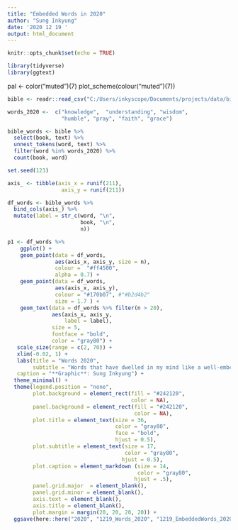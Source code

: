 ```yaml
---
title: "Embedded Words in 2020"
author: "Sung Inkyung"
date: '2020 12 19 '
output: html_document
---
```


```r
knitr::opts_chunk$set(echo = TRUE)
```

```r
library(tidyverse)
library(ggtext)
```
pal <- color("muted")(7)
plot_scheme(colour("muted")(7))

```r
bible <- readr::read_csv("C:/Users/inkyscope/Documents/projects/data/bible_kjv_new.csv")

```


```r
words_2020 <-  c("knowledge",  "understanding", "wisdom",
                 "humble", "pray", "faith", "grace")

bible_words <- bible %>% 
  select(book, text) %>% 
  unnest_tokens(word, text) %>% 
  filter(word %in% words_2020) %>% 
  count(book, word)
```


```r
set.seed(123)

axis_ <- tibble(axis_x = runif(211),
                 axis_y = runif(211))

df_words <- bible_words %>% 
  bind_cols(axis_) %>% 
  mutate(label = str_c(word, "\n",
                       book, "\n",
                       n))

p1 <- df_words %>% 
    ggplot() +
    geom_point(data = df_words, 
               aes(axis_x, axis_y, size = n), 
               colour =  "#ff4500",
               alpha = 0.7) +
    geom_point(data = df_words, 
               aes(axis_x, axis_y), 
               colour = "#170b07", #"#b2d4b2"
               size = 1.7 ) +
    geom_text(data = df_words %>% filter(n > 20),
              aes(axis_x, axis_y, 
                  label = label),
              size = 5, 
              fontface = "bold",
              color = "gray80") +
   scale_size(range = c(2, 70)) +
   xlim(-0.02, 1) +
   labs(title = "Words 2020",
        subtitle = "Words that have dwelled in my mind like a well-embedded nail while listening to the Bible audio throughout 2020",
   caption = "**Graphic**: Sung Inkyung") +
  theme_minimal() +
  theme(legend.position = "none",
        plot.background = element_rect(fill = "#242120",
                                       color = NA),
        panel.background = element_rect(fill = "#242120",
                                        color = NA),
        plot.title = element_text(size = 36,
                                  color = "gray80",
                                  face = "bold",
                                  hjust = 0.5),
        plot.subtitle = element_text(size = 17, 
                                     color = "gray80",
                                    hjust = 0.5),
        plot.caption = element_markdown (size = 14,
                                         color = "gray80",
                                        hjust = .5),
        panel.grid.major  = element_blank(),
        panel.grid.minor = element_blank(),
        axis.text = element_blank(),
        axis.title = element_blank(),
        plot.margin = margin(20, 20, 20, 20)) +
  ggsave(here::here("2020", "1219_Words_2020", "1219_EmbeddedWords_2020.png"), width = 34, height = 38, units = "cm")
    
```

